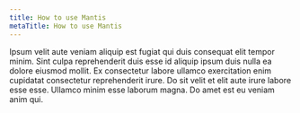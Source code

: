 ```yaml
---
title: How to use Mantis
metaTitle: How to use Mantis
---
```

Ipsum velit aute veniam aliquip est fugiat qui duis consequat elit tempor minim. Sint culpa reprehenderit duis esse id aliquip ipsum duis nulla ea dolore eiusmod mollit. Ex consectetur labore ullamco exercitation enim cupidatat consectetur reprehenderit irure. Do sit velit et elit aute irure labore esse esse. Ullamco minim esse laborum magna. Do amet est eu veniam anim qui.